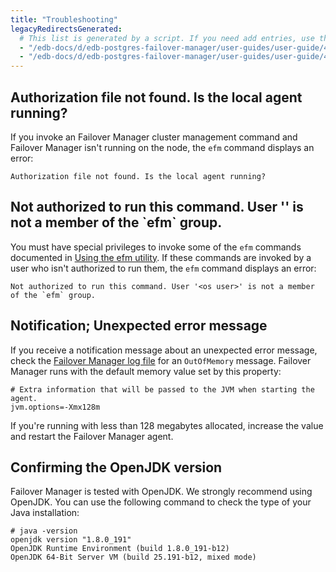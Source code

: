 ```yaml
---
title: "Troubleshooting"
legacyRedirectsGenerated:
  # This list is generated by a script. If you need add entries, use the `legacyRedirects` key.
  - "/edb-docs/d/edb-postgres-failover-manager/user-guides/user-guide/4.0/troubleshooting.html"
  - "/edb-docs/d/edb-postgres-failover-manager/user-guides/user-guide/4.1/troubleshooting.html"
---
```


<div id="troubleshooting" class="registered_link"></div>

## Authorization file not found. Is the local agent running?

If you invoke an Failover Manager cluster management command and Failover Manager isn't running on the node, the `efm` command displays an error:

```text
Authorization file not found. Is the local agent running?
```

## Not authorized to run this command. User '<os user>' is not a member of the \`efm\` group.

You must have special privileges to invoke some of the `efm` commands documented in [Using the efm utility](07_using_efm_utility/#using_efm_utility). If these commands are invoked by a user who isn't authorized to run them, the `efm` command displays an error:

```text
Not authorized to run this command. User '<os user>' is not a member of the `efm` group.
```

## Notification; Unexpected error message

If you receive a notification message about an unexpected error message, check the [Failover Manager log file](09_controlling_logging/#controlling_logging) for an `OutOfMemory` message. Failover Manager runs with the default memory value set by this property:

```text
# Extra information that will be passed to the JVM when starting the agent.
jvm.options=-Xmx128m
```

If you're running with less than 128 megabytes allocated, increase the value and restart the Failover Manager agent.

## Confirming the OpenJDK version

Failover Manager is tested with OpenJDK. We strongly recommend using OpenJDK. You can use the following command to check the type of your Java installation:

```text
# java -version
openjdk version "1.8.0_191"
OpenJDK Runtime Environment (build 1.8.0_191-b12)
OpenJDK 64-Bit Server VM (build 25.191-b12, mixed mode)
```

